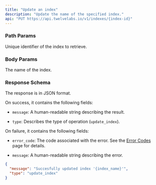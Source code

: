 ```yaml
---
title: "Update an index"
description: "Update the name of the specified index."
api: "PUT https://api.twelvelabs.io/v1/indexes/{index-id}"
---
```


### Path Params

<ParamField path="index-id" type="string">
  Unique identifier of the index to retrieve.
</ParamField>

### Body Params

<ParamField body="index_name" type="string">
  The name of the index.
</ParamField>

### Response Schema

The response is in JSON format.

On success, it contains the following fields:

- `message`: A human-readable string describing the result.

- `type`: Describes the type of operation (`update_index`).

On failure, it contains the following fields:

- `error_code`: The code associated with the error. See the
  [Error Codes](/reference/api-reference/error-codes) page for details.

- `message`: A human-readable string describing the error.

<ResponseExample>

```json
{
  "message": "Succesfully updated index '{index_name}'",
  "type": "update_index"
}
```

</ResponseExample>
